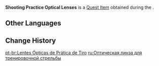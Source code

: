 {{Item Infobox
|id           = 120796
|image        = Item Shooting Practice Optical Lenses.png
|type         = Quest Items
|description  = An optical array provided by Special Security and Surveillance Patrol member Turenna. It appears to use some hard-to-grasp imaging techniques in conjunction with the sand table device from the "[[Roses and Muskets/Thousand-Pace Interdiction Arcminute Sharpshooting Zone|Thousand-Pace Interdiction Arcminute Sharpshooting Zone]]" to simulate using a musket to shoot at one's foes.<br>Though this is considered in many ways insufficient for actual Patrol members' training regimens, it is more than enough to drum up interest in muskets and musketry, in developing one's talents for such, and for using such gifts for good.
|source1      = [[Spread Out Less Than An Arcminute!]]
|event        = Roses and Muskets
}}
'''Shooting Practice Optical Lenses''' is a [[Quest Item]] obtained during the {{Quest|Spread Out Less Than An Arcminute!}}.

==Other Languages==
{{Other Languages|default_hidden=1
|en      = Shooting Practice Optical Lenses
|zhs     = 「射击演练光学镜片」
|zhs_rm  = 
|zht     = 「射擊演練光學鏡片」
|zht_rm  = 
|ja      = 「射撃訓練光学レンズ」
|ja_rm   = "Shageki Kunren Kougaku Renzu"
|ko      = 「사격 훈련용 광학 렌즈」
|ko_rm   = 
|es      = Lente óptica para práctica de tiro
|fr      = Lentille optique d'entraînement au tir
|ru      = Оптическая линза для тренировочной стрельбы
|th      = "เลนส์สายตาฝึกยิง"
|th_rm   = 
|vi      = Ống Kính Quang Học Tập Bắn
|de      = „Optische Linse der Schusspraxis“
|id      = Lensa Optik Latihan Penembakan
|pt      = Lentes Ópticas de Prática de Tiro
|tr      = Atış Talimi Optik Lensi
|it      = Lenti ottiche per pratica di tiro
}}

==Change History==
{{Change History|4.3}}

[[pt-br:Lentes Ópticas de Prática de Tiro]]
[[ru:Оптическая линза для тренировочной стрельбы]]